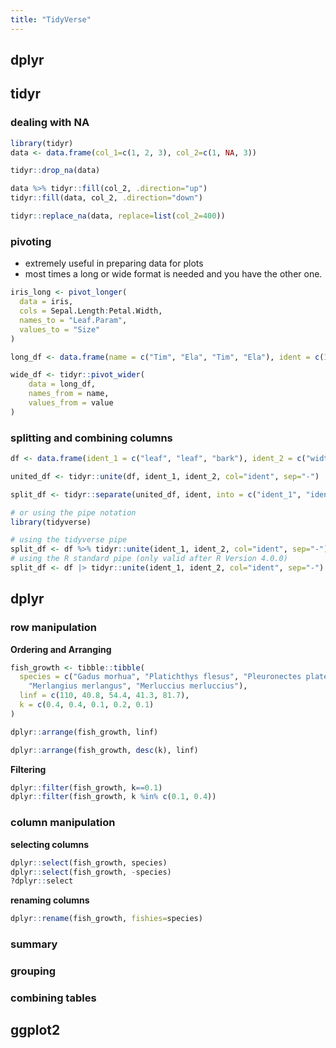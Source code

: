 ```yaml
---
title: "TidyVerse"
---
```

## dplyr

## tidyr
### dealing with NA
```r
library(tidyr)
data <- data.frame(col_1=c(1, 2, 3), col_2=c(1, NA, 3))

tidyr::drop_na(data)

data %>% tidyr::fill(col_2, .direction="up")
tidyr::fill(data, col_2, .direction="down")

tidyr::replace_na(data, replace=list(col_2=400))
```
### pivoting
* extremely useful in preparing data for plots
* most times a long or wide format is needed and you have the other one.

```r
iris_long <- pivot_longer(
  data = iris, 
  cols = Sepal.Length:Petal.Width, 
  names_to = "Leaf.Param", 
  values_to = "Size"
)
```

```r
long_df <- data.frame(name = c("Tim", "Ela", "Tim", "Ela"), ident = c(1, 1, 2, 2), value = c(5, 6, 7, 8))

wide_df <- tidyr::pivot_wider(
    data = long_df,
    names_from = name,
    values_from = value 
)
```

### splitting and combining columns
```r
df <- data.frame(ident_1 = c("leaf", "leaf", "bark"), ident_2 = c("width", "length", "depth"), value = c(1, 2, 3))

united_df <- tidyr::unite(df, ident_1, ident_2, col="ident", sep="-")

split_df <- tidyr::separate(united_df, ident, into = c("ident_1", "ident_2"))

# or using the pipe notation
library(tidyverse)

# using the tidyverse pipe
split_df <- df %>% tidyr::unite(ident_1, ident_2, col="ident", sep="-") %>% tidyr::separate(ident, into=c("ident_1", "ident_2"))
# using the R standard pipe (only valid after R Version 4.0.0)
split_df <- df |> tidyr::unite(ident_1, ident_2, col="ident", sep="-") |> tidyr::separate(ident, into=c("ident_1", "ident_2"))

```

## dplyr
### row manipulation
**Ordering and Arranging**

```r
fish_growth <- tibble::tibble(
  species = c("Gadus morhua", "Platichthys flesus", "Pleuronectes platessa",
    "Merlangius merlangus", "Merluccius merluccius"),
  linf = c(110, 40.8, 54.4, 41.3, 81.7),
  k = c(0.4, 0.4, 0.1, 0.2, 0.1)
)

dplyr::arrange(fish_growth, linf)

dplyr::arrange(fish_growth, desc(k), linf)
```
**Filtering**
```r
dplyr::filter(fish_growth, k==0.1)
dplyr::filter(fish_growth, k %in% c(0.1, 0.4))
```

### column manipulation
**selecting columns**
```r
dplyr::select(fish_growth, species)
dplyr::select(fish_growth, -species)
?dplyr::select
```

**renaming columns**
```r
dplyr::rename(fish_growth, fishies=species)
```

### summary

### grouping

### combining tables

## ggplot2

## 